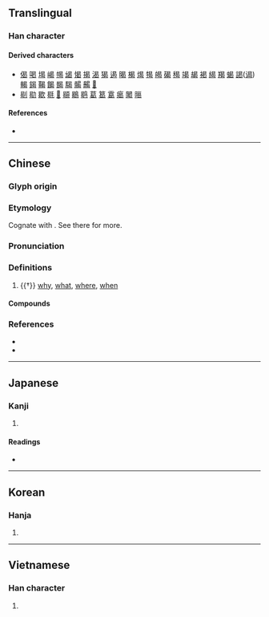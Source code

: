 {{character info}}
==Translingual==

===Han character===
{{Han char|rn=73|rad=曰|as=05|sn=9|four=60727|canj=APVO|ids=⿱曰匃}}

====Derived characters====
* [[偈]] [[喝]] [[堨]] [[嵑]] [[幆]] [[㡫]] [[愒]] [[揭]] [[渴]] [[猲]] [[遏]] [[暍]] [[楬]] [[㷎]] [[㹇]] [[㿣]] [[碣]] [[䅥]] [[竭]] [[朅]] [[褐]] [[䋵]] [[羯]] [[蝎]] [[謁]]([[谒]]) [[輵]] [[鍻]] [[鞨]] [[餲]] [[馤]] [[騔]] [[𩩲]] [[齃]] [[𥃞]]
* [[㓭]] [[㔠]] [[歇]] [[毼]] [[𣍊]] [[䫘]] [[鶡]] [[鹖]] [[葛]] [[䈓]] [[䨠]] [[𤸎]] [[䦪]] [[㬞]]

====References====
* {{Han ref|kx=0502.100|dkj=14290|dj=0874.150|hdz=21502.100|uh=66F7|ud=26359|bh=AC54|bd=44116}}

----

==Chinese==
{{zh-forms}}

===Glyph origin===
{{Han etym}}

===Etymology===
Cognate with {{och-l|何|id=1|what; where; why; how}}. See there for more.

===Pronunciation===
{{zh-pron
|m=hé
|c=hot3,hot6
|mn=hat
|mc=y
|oc=y
|cat=adv
}}

===Definitions===
{{zh-hanzi}}

# {{†}} [[why]], [[what]], [[where]], [[when]]
#: {{zh-x|時 日 曷 喪，予 及 汝 皆 亡。|'''When''' [will] this sun die? I [shall] die with you.|CL|ref=Shangshu}}
#: {{zh-x|汝 曷 弗 告 朕，而 胥 動 以 浮言，恐 沈 于 眾？|'''Why''' do you not report (their words) to me, but go about to excite one another by empty speeches, frightening and involving the multitudes in misery?|CL|ref=Shangshu}}
#: {{zh-x|苟 不 學，曷 為{wéi} 人。|If [foolishly] you do not study, '''how''' can you become men?|CL|ref=Sanzijing}}

====Compounds====
{{zh-der|曷鼻|曷爲|曷嘗|曷若}}

===References===
* {{R:yue:Hanzi}}
* {{R:nan:thcwdq}}

----

==Japanese==

===Kanji===
{{ja-kanji|grade=|rs=曰05}}

# {{rfdef|ja|sort=曰05}}

====Readings====
* {{ja-readings|on=かつ|kun=なに, なんぞ, いずくんぞ}}

----

==Korean==

===Hanja===
{{ko-hanja|hangeul=갈|eumhun=|rv=gal|mr=kal|y=kal}}

# {{rfdef|ko|sort=曰05}}

----

==Vietnamese==

===Han character===
{{vi-readings|reading=hạt, hột|rs=曰05}}

# {{rfdef|vi|sort=曰05}}